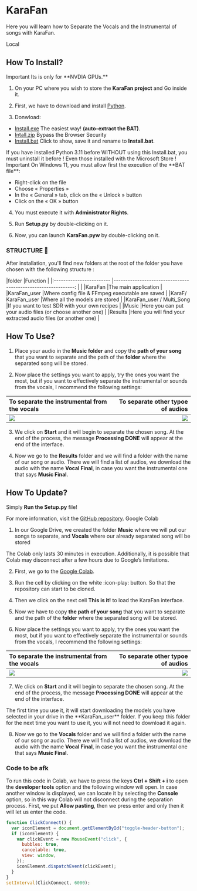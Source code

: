 # KaraFan

Here you will learn how to Separate the Vocals and the Instrumental of songs with KaraFan.

Local

## How To Install?


<Callout type="warning" emoji="⚠️">
  Important Its is only for **NVDIA GPUs.**
</Callout>

1. On your PC where you wish to store the **KaraFan project** and Go inside it.
2. First, we have to download and install [Python](https://www.python.org/ftp/python/3.11.0/python-3.11.0-amd64.exe).

3. Donwload:

- [Install.exe](https://github.com/Captain-FLAM/KaraFan/wiki/Data/Install.exe) The easiest way! **(auto-extract the BAT)**.
- [Intall.zip](https://github.com/Captain-FLAM/KaraFan/wiki/Data/Install.zip) Bypass the Browser Security
- [Install.bat](https://github.com/Captain-FLAM/KaraFan/wiki/Data/Install.bat) Click to show, save it and rename to **Install.bat**.

<Callout type="info" emoji="ℹ️">
  If you have installed Python 3.11 before WITHOUT using this Install.bat, you
  must uninstall it before ! Even those installed with the Microsoft Store !
</Callout>

<Callout type="Reactnode" emoji="💡">
 Important
 On Windows 11, you must allow first the execution of the **BAT file**:

- Right-click on the file
- Choose « Properties »
- In the « General » tab, click on the « Unlock » button
- Click on the « OK » button
</Callout>

4. You must execute it with **Administrator Rights**.

5. Run **Setup.py** by double-clicking on it.

6. Now, you can launch **KaraFan.pyw** by double-clicking on it.

### STRUCTURE 📂

After installation, you'll find new folders at the root of the folder you have chosen with the following structure :

|folder |Function |
|:------------------------ |-------------------------------------------------------------: | |
|KaraFan |The main application |
|KaraFan_user |Where config file & FFmpeg executable are saved |
|KaraF/ KaraFan_user |Where all the models are stored |
|KaraFan_user / Multi_Song |If you want to test SDR with your own recipes |
|Music |Here you can put your audio files (or choose another one) |
|Results |Here you will find your extracted audio files (or another one) |

## How To Use?

1. Place your audio in the **Music folder** and copy the **path of your song** that you want to separate and the path of the **folder** where the separated song will be stored.

2. Now place the settings you want to apply, try the ones you want the most, but if you want to effectively separate the instrumental or sounds from the vocals, I recommend the following settings:

| To separate the instrumental from the vocals | To separate other typoe of audios |
| :------------------------------------------- | --------------------------------: |
| ![](/Karafan-Vocals.png)                     |           ![](/Karafan-Other.png) |

3. We click on **Start** and it will begin to separate the chosen song. At the end of the process, the message **Processing DONE** will appear at the end of the interface.

4. Now we go to the **Results** folder and we will find a folder with the name of our song or audio. There we will find a list of audios, we download the audio with the name **Vocal Final**, in case you want the instrumental one that says **Music Final**.

## How To Update?

Simply **Run the Setup.py** file!

For more information, visit the [GitHub repository](https://github.com/Captain-FLAM/KaraFan).
Google Colab

1. In our Google Drive, we created the folder **Music** where we will put our songs to separate, and **Vocals** where our already separated song will be stored

<Callout type="warning" emoji="⚠️">
  The Colab only lasts 30 minutes in execution. Additionally, it is possible
  that Colab may disconnect after a few hours due to Google’s limitations.
</Callout>

2. First, we go to the [Google Colab](https://colab.research.google.com/github/Eddycrack864/KaraFan/blob/master/KaraFan_Improved_Version.ipynb).

3. Run the cell by clicking on the white :icon-play: button. So that the repository can start to be cloned.

4. Then we click on the next cell **This is it!** to load the KaraFan interface.

5. Now we have to copy **the path of your song** that you want to separate and the path of the **folder** where the separated song will be stored.

6. Now place the settings you want to apply, try the ones you want the most, but if you want to effectively separate the instrumental or sounds from the vocals, I recommend the following settings:

| To separate the instrumental from the vocals | To separate other typoe of audios |
| :------------------------------------------- | --------------------------------: |
| ![](/Karafan-Vocals.png)                     |           ![](/Karafan-Other.png) |

7. We click on **Start** and it will begin to separate the chosen song. At the end of the process, the message **Processing DONE** will appear at the end of the interface.

<Callout type="info" emoji="ℹ️">
  The first time you use it, it will start downloading the models you have
  selected in your drive in the **KaraFan_user** folder. If you keep this folder
  for the next time you want to use it, you will not need to download it again.
</Callout>

8. Now we go to the **Vocals** folder and we will find a folder with the name of our song or audio. There we will find a list of audios, we download the audio with the name **Vocal Final**, in case you want the instrumental one that says **Music Final**.

### Code to be afk

To run this code in Colab, we have to press the keys **Ctrl + Shift + i** to open the **developer tools** option and the following window will open. In case another window is displayed, we can locate it by selecting the **Console** option, so in this way Colab will not disconnect during the separation process. First, we put **Allow pasting**, then we press enter and only then it will let us enter the code.

```js
function ClickConnect() {
  var iconElement = document.getElementById("toggle-header-button");
  if (iconElement) {
    var clickEvent = new MouseEvent("click", {
      bubbles: true,
      cancelable: true,
      view: window,
    });
    iconElement.dispatchEvent(clickEvent);
  }
}
setInterval(ClickConnect, 6000);
```
